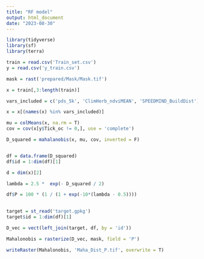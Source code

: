 ```yaml
---
title: "RF model"
output: html_document
date: "2023-08-30"
---
```


```r
library(tidyverse)
library(sf)
library(terra)
```

```r
train = read.csv('Train_set.csv')
y = read.csv('y_train.csv')

mask = rast('prepared/Mask/Mask.tif')
```

```r
x = train[,3:length(train)]

vars_included = c('pds_5k', 'ClimHerb_ndviMEAN', 'SPEEDMIND_BuildDist')

x = x[(names(x) %in% vars_included)]

mu = colMeans(x, na.rm = T)
cov = cov(x[y$Tick_oc != 0,], use = 'complete')

D_squared = mahalanobis(x, mu, cov, inverted = F)


df = data.frame(D_squared)
df$id = 1:dim(df)[1]

d = dim(x)[2]

lambda = 2.5 *  exp(- D_squared / 2)

df$P = 100 * (1 / (1 + exp(-10*(lambda - 0.5))))
  

target = st_read('target.gpkg')
target$id = 1:dim(df)[1]

D_vec = vect(left_join(target, df, by = 'id'))

Mahalonobis = rasterize(D_vec, mask, field = 'P')

writeRaster(Mahalonobis, 'Maha_Dist_P.tif', overwrite = T)
```




